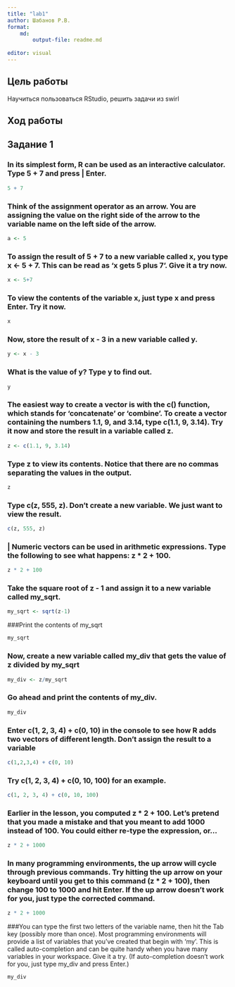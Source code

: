 ```yaml
---
title: "lab1"
author: Шабанов Р.В.
format:
    md:
        output-file: readme.md
    
editor: visual
---
```


## Цель работы

Научиться пользоваться RStudio, решить задачи из swirl

## Ход работы

## Задание 1

### In its simplest form, R can be used as an interactive calculator. Type 5 + 7 and press | Enter.

```r
5 + 7

```

### Think of the assignment operator as an arrow. You are assigning the value on the right side of the arrow to the variable name on the left side of the arrow.
```r
a <- 5
```
### To assign the result of 5 + 7 to a new variable called x, you type x <- 5 + 7. This can be read as 'x gets 5 plus 7'. Give it a try now.
```r
x <- 5+7

```
### To view the contents of the variable x, just type x and press Enter. Try it now.
```r
x
```
###  Now, store the result of x - 3 in a new variable called y.
```r
y <- x - 3
```
### What is the value of y? Type y to find out.
```r
y
```
### The easiest way to create a vector is with the c() function, which stands for 'concatenate' or 'combine'. To create a vector containing the numbers 1.1, 9, and 3.14, type c(1.1, 9, 3.14). Try it now and store the result in a variable called z.
```r
z <- c(1.1, 9, 3.14)
```
### Type z to view its contents. Notice that there are no commas separating the values in the output.

```r
z
```
### Type c(z, 555, z). Don't create a new variable. We just want to view the result.
```r
c(z, 555, z)
```
### | Numeric vectors can be used in arithmetic expressions. Type the following to see what happens: z * 2 + 100.
```r
z * 2 + 100
```
### Take the square root of z - 1 and assign it to a new variable called my_sqrt.
```r
my_sqrt <- sqrt(z-1)
```
###Print the contents of my_sqrt
```r
my_sqrt

```
### Now, create a new variable called my_div that gets the value of z divided by my_sqrt
```r
my_div <- z/my_sqrt

```
### Go ahead and print the contents of my_div.
```r
my_div

```
### Enter c(1, 2, 3, 4) + c(0, 10) in the console to see how R adds two vectors of different length. Don't assign the result to a variable
```r
c(1,2,3,4) + c(0, 10)

```
### Try c(1, 2, 3, 4) + c(0, 10, 100) for an example.
```r
c(1, 2, 3, 4) + c(0, 10, 100)

```
### Earlier in the lesson, you computed z * 2 + 100. Let's pretend that you made a mistake and that you meant to add 1000 instead of 100. You could either re-type the expression, or...

```r
z * 2 + 1000
```
### In many programming environments, the up arrow will cycle through previous commands. Try hitting the up arrow on your keyboard until you get to this command (z * 2 + 100), then change 100 to 1000 and hit Enter. If the up arrow doesn't work for you, just type the corrected command.
```r
z * 2 + 1000
```
###You can type the first two letters of the variable name, then hit the Tab key (possibly more than once). Most programming environments will provide a list of variables that you've created that begin with 'my'. This is called auto-completion and can be quite handy when you have many variables in your workspace. Give it a try. (If auto-completion doesn't work for you, just type my_div and press Enter.)
```r
my_div
```

